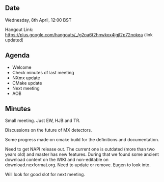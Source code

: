 ==Date==

Wednesday, 8th April, 12:00 BST

Hangout Link: https://plus.google.com/hangouts/_/g2pa6t2hnwkox4jgjl2p72nqkea (link updated)

==Agenda==

* Welcome
* Check minutes of last meeting
* NXmx update
* CMake update
* Next meeting
* AOB

==Minutes==

Small meeting. Just EW, HJB and TR.

Discussions on the future of MX detectors.

Some progress made on cmake build for the definitions and documentation.

Need to get NAPI release out. The current one is outdated (more than two years old) and master has new features.
During that we found some ancient download content on the WIKI and non-editable on download.nexformat.org. Need to update or remove. Eugen to look into.

Will look for good slot for next meeting.